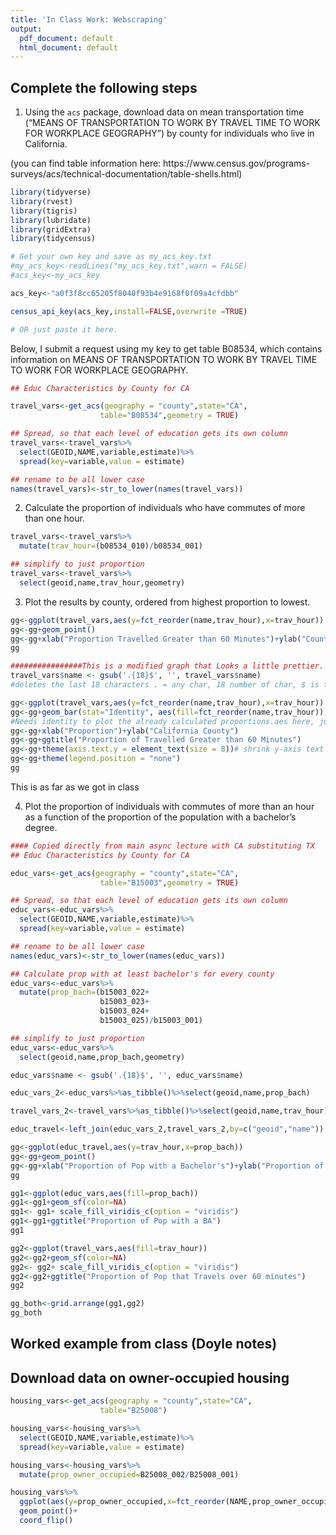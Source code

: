 ---
title: 'In Class Work: Webscraping'
output:
  pdf_document: default
  html_document: default
---




## Complete the following steps

1. Using the `acs` package, download data on mean transportation time ("MEANS OF TRANSPORTATION TO WORK BY TRAVEL TIME TO WORK FOR WORKPLACE GEOGRAPHY") by county for individuals who live in California.  

(you can find table information here: https://www.census.gov/programs-surveys/acs/technical-documentation/table-shells.html)

```{r}
library(tidyverse)
library(rvest)
library(tigris)
library(lubridate)
library(gridExtra)
library(tidycensus)
```

```{r}

# Get your own key and save as my_acs_key.txt
#my_acs_key<-readLines("my_acs_key.txt",warn = FALSE)
#acs_key<-my_acs_key

acs_key<-"a0f3f8cc65205f8040f93b4e9168f0f09a4cfdbb"

census_api_key(acs_key,install=FALSE,overwrite =TRUE)

# OR just paste it here.

```




Below, I submit a request using my key to get table B08534, which contains information on MEANS OF TRANSPORTATION TO WORK BY TRAVEL TIME TO WORK FOR WORKPLACE GEOGRAPHY. 
```{r}
## Educ Characteristics by County for CA

travel_vars<-get_acs(geography = "county",state="CA",
                    table="B08534",geometry = TRUE)

## Spread, so that each level of education gets its own column
travel_vars<-travel_vars%>%
  select(GEOID,NAME,variable,estimate)%>%
  spread(key=variable,value = estimate)

## rename to be all lower case 
names(travel_vars)<-str_to_lower(names(travel_vars))

```

2. Calculate the proportion of individuals who have commutes of more than one hour.
```{r}
travel_vars<-travel_vars%>%
  mutate(trav_hour=(b08534_010)/b08534_001)   

## simplify to just proportion
travel_vars<-travel_vars%>%
  select(geoid,name,trav_hour,geometry)

```


3. Plot the results by county, ordered from highest proportion to lowest. 
``` {r}
gg<-ggplot(travel_vars,aes(y=fct_reorder(name,trav_hour),x=trav_hour))
gg<-gg+geom_point()
gg<-gg+xlab("Proportion Travelled Greater than 60 Minutes")+ylab("Count")
gg

################This is a modified graph that Looks a little prettier.
travel_vars$name <- gsub('.{18}$', '', travel_vars$name)
#deletes the last 18 characters . = any char, 18 number of char, $ is the end

gg<-ggplot(travel_vars,aes(y=fct_reorder(name,trav_hour),x=trav_hour))
gg<-gg+geom_bar(stat="Identity", aes(fill=fct_reorder(name,trav_hour)), color="black")
#Needs identity to plot the already calculated proportions.aes here, just makes the varied colors
gg<-gg+xlab("Proportion")+ylab("California County")
gg<-gg+ggtitle("Proportion of Travelled Greater than 60 Minutes")
gg<-gg+theme(axis.text.y = element_text(size = 8))# shrink y-axis text size
gg<-gg+theme(legend.position = "none")
gg
```

############################ This is as far as we got in class #################


4. Plot the proportion of individuals with commutes of more than an hour as a function of the proportion of the population with a bachelor's degree. 



```{r}
#### Copied directly from main async lecture with CA substituting TX
## Educ Characteristics by County for CA

educ_vars<-get_acs(geography = "county",state="CA",
                    table="B15003",geometry = TRUE)

## Spread, so that each level of education gets its own column
educ_vars<-educ_vars%>%
  select(GEOID,NAME,variable,estimate)%>%
  spread(key=variable,value = estimate)

## rename to be all lower case 
names(educ_vars)<-str_to_lower(names(educ_vars))

## Calculate prop with at least bachelor's for every county
educ_vars<-educ_vars%>%
  mutate(prop_bach=(b15003_022+
                    b15003_023+
                    b15003_024+
                    b15003_025)/b15003_001)

## simplify to just proportion
educ_vars<-educ_vars%>%
  select(geoid,name,prop_bach,geometry)

educ_vars$name <- gsub('.{18}$', '', educ_vars$name)

```



```{r}
educ_vars_2<-educ_vars%>%as_tibble()%>%select(geoid,name,prop_bach)

travel_vars_2<-travel_vars%>%as_tibble()%>%select(geoid,name,trav_hour)

educ_travel<-left_join(educ_vars_2,travel_vars_2,by=c("geoid","name"))

```


```{r}
gg<-ggplot(educ_travel,aes(y=trav_hour,x=prop_bach))
gg<-gg+geom_point()
gg<-gg+xlab("Proportion of Pop with a Bachelor's")+ylab("Proportion of Pop that Travels over 60 minutes")
gg
```


```{r}
gg1<-ggplot(educ_vars,aes(fill=prop_bach))
gg1<-gg1+geom_sf(color=NA)
gg1<- gg1+ scale_fill_viridis_c(option = "viridis") 
gg1<-gg1+ggtitle("Proportion of Pop with a BA")
gg1
```

```{r}
gg2<-ggplot(travel_vars,aes(fill=trav_hour))
gg2<-gg2+geom_sf(color=NA)
gg2<- gg2+ scale_fill_viridis_c(option = "viridis") 
gg2<-gg2+ggtitle("Proportion of Pop that Travels over 60 minutes")
gg2
```

```{r}
gg_both<-grid.arrange(gg1,gg2)
gg_both
```






#################################################################



## Worked example from class (Doyle notes)


## Download data on owner-occupied housing
```{r}
housing_vars<-get_acs(geography = "county",state="CA",
                    table="B25008")
```

```{r}
housing_vars<-housing_vars%>%
  select(GEOID,NAME,variable,estimate)%>%
  spread(key=variable,value = estimate)
```

```{r}
housing_vars<-housing_vars%>%
  mutate(prop_owner_occupied=B25008_002/B25008_001)
```

```{r}
housing_vars%>%
  ggplot(aes(y=prop_owner_occupied,x=fct_reorder(NAME,prop_owner_occupied)))+
  geom_point()+
  coord_flip()
```

